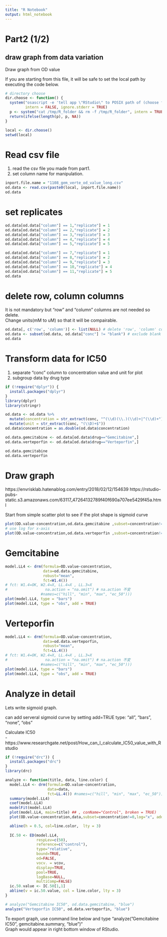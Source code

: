 ```yaml
---
title: "R Notebook"
output: html_notebook
---
```



# Part2 (1/2)

## draw graph from data variation

Draw graph from OD value

If you are starting from this file, it will be safe to set the local path by executing the code below.

```r
# directory choose
dir.choose <- function() {
  system("osascript -e 'tell app \"RStudio\" to POSIX path of (choose folder with prompt \"Choose Folder:\")' > /tmp/R_folder",
         intern = FALSE, ignore.stderr = TRUE)
  p <- system("cat /tmp/R_folder && rm -f /tmp/R_folder", intern = TRUE)
  return(ifelse(length(p), p, NA))
}

local <- dir.choose()
setwd(local)
```


# Read csv file

1. read the csv file you made from part1.
2. set column name for manipulation.

```r
inport.file.name = "1108_gem_verte_od_value_long.csv"
od.data <- read.csv(paste0(local, inport.file.name))
od.data
```

# set replicates

```r
od.data[od.data["column"] == 1,"replicate"] = 1
od.data[od.data["column"] == 2,"replicate"] = 2
od.data[od.data["column"] == 3,"replicate"] = 3
od.data[od.data["column"] == 4,"replicate"] = 4
od.data[od.data["column"] == 5,"replicate"] = 5

od.data[od.data["column"] == 7,"replicate"] = 1
od.data[od.data["column"] == 8,"replicate"] = 2
od.data[od.data["column"] == 9,"replicate"] = 3
od.data[od.data["column"] == 10,"replicate"] = 4
od.data[od.data["column"] == 11,"replicate"] = 5
od.data
```


# delete row, column columns

It is not mandatory but "row" and "column" columns are not needed so delete.<br>
Change units(mM to uM) so that it will be compairable. 


```r
od.data[, c('row', 'column')] <- list(NULL) # delete 'row', 'column' columns
od.data <- subset(od.data, od.data["conc"] != "blank") # exclude blank
od.data
```

# Transform data for IC50

1. separate "conc" column to concentration value and unit for plot 
2. subgroup data by drug type


```r
if (!require("dplyr")) {
  install.packages("dplyr")
}
library(dplyr)
library(stringr)

od.data <- od.data %>%
  mutate(concentration = str_extract(conc, "^(\\d)(\\.)(\\d)+|^(\\d)+")) %>% # the order is important.
  mutate(unit = str_extract(conc, "(\\D)+$"))
od.data$concentration = as.double(od.data$concentration)

od.data.gemcitabine <- od.data[od.data$drug=="Gemcitabine",]
od.data.verteporfin <- od.data[od.data$drug=="Verteporfin",]

od.data.gemcitabine
od.data.verteporfin

```

# Draw graph
https://envrisklab.hatenablog.com/entry/2018/02/12/154639
https://rstudio-pubs-static.s3.amazonaws.com/63117_47264132789f40f690a707ee5429f45a.html

Start from simple scatter plot to see if the plot shape is sigmoid curve

```r
plot(OD.value~concentration,od.data.gemcitabine ,subset=concentration!=0,log="x")
# use log for x-axis
plot(OD.value~concentration,od.data.verteporfin ,subset=concentration!=0,log="x")
```

# Gemcitabine

```r
model.LL4 <- drm(formula=OD.value~concentration,
                 data=od.data.gemcitabine,
                 robust="mean",
                 fct=W1.4())
# fct: W1.4=OK, W2.4=X, LL.4=X , LL.3=X
#                 na.action = "na.omit") # na.action 不変
                #names=c("hill", "min", "max", "ec_50")))
plot(model.LL4, type = "bars")
plot(model.LL4, type = "obs", add = TRUE)

```

# Verteporfin

```r
model.LL4 <- drm(formula=OD.value~concentration,
                 data=od.data.verteporfin,
                 robust="mean",
                 fct=LL.4())
# fct: W1.4=OK, W2.4=X, LL.4=X , LL.3=X
#                 na.action = "na.omit") # na.action 不変
                #names=c("hill", "min", "max", "ec_50")))
plot(model.LL4, type = "bars")
plot(model.LL4, type = "obs", add = TRUE)

```

# Analyze in detail

Lets write sigmoid graph.<br>

can add serveral sigmoid curve by setting add=TRUE
type: "all", "bars", "none", "obs"

Calculate IC50<br>
- https://www.researchgate.net/post/How_can_I_calculate_IC50_value_with_Rstudio

```r
if (!require("drc")) {
  install.packages("drc")
}
library(drc)

analyze <- function(title, data, line.color) {
  model.LL4 <- drm(formula=OD.value~concentration,
                   data=data,
                   fct=LL.4()) #names=c("hill", "min", "max", "ec_50")))
  summary(model.LL4)
  coef(model.LL4)
  modelFit(model.LL4)
  plot(model.LL4, main=title) ## , conName="Control", broken = TRUE)
  plot(OD.value~concentration,data,subset=concentration!=0,log="x", add=TRUE)

  abline(h = 0.5, col=line.color,  lty = 3)
  
  IC.50 <- ED(model.LL4,
              respLev=c(50),
              reference=c("control"),
              type="relative",
              bound=TRUE,
              od=FALSE,
              vocv. = vcov,
              display=TRUE,
              pool=TRUE,
              logBase=NULL,
              multiComp=FALSE)
  ic.50.value <- IC.50[1,1]
  abline(v = ic.50.value, col = line.color, lty = 3)
}

# analyze("Gemcitabine IC50", od.data.gemcitabine, "blue")
analyze("Verteporfin IC50", od.data.verteporfin, "blue")
```

To export graph, use command line below and type "analyze("Gemcitabine IC50", gemcitabine.summary, "blue")"<br>
Graph would appear in right bottom window of RStudio.

